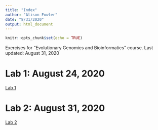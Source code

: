 ```yaml
---
title: "Index"
author: "Alison Fowler"
date: "8/31/2020"
output: html_document
---
```


```r
knitr::opts_chunk$set(echo = TRUE)
```

Exercises for "Evolutionary Genomics and Bioinformatics" course. 
Last updated: August 31, 2020

# Lab 1: August 24, 2020 

[Lab 1](Lab1_AEF.html)

# Lab 2: August 31, 2020 

[Lab 2](Lab2_AEF.html)






